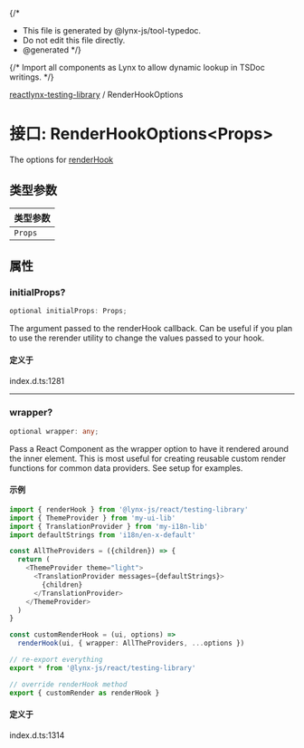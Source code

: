 {/*
* This file is generated by @lynx-js/tool-typedoc.
* Do not edit this file directly.
* @generated
*/}

{/* Import all components as Lynx to allow dynamic lookup in TSDoc writings. */}


[reactlynx-testing-library](/api/reactlynx-testing-library/index.mdx) / RenderHookOptions

# 接口: RenderHookOptions\<Props\>

The options for [renderHook](/api/reactlynx-testing-library/Function.renderHook.mdx)

## 类型参数

| 类型参数 |
| ------ |
| `Props` |

## 属性

### initialProps?

```ts
optional initialProps: Props;
```

The argument passed to the renderHook callback. Can be useful if you plan
to use the rerender utility to change the values passed to your hook.

#### 定义于

index.d.ts:1281

***

### wrapper?

```ts
optional wrapper: any;
```

Pass a React Component as the wrapper option to have it rendered around the inner element. This is most useful for creating
 reusable custom render functions for common data providers. See setup for examples.

#### 示例

```ts
import { renderHook } from '@lynx-js/react/testing-library'
import { ThemeProvider } from 'my-ui-lib'
import { TranslationProvider } from 'my-i18n-lib'
import defaultStrings from 'i18n/en-x-default'

const AllTheProviders = ({children}) => {
  return (
    <ThemeProvider theme="light">
      <TranslationProvider messages={defaultStrings}>
        {children}
      </TranslationProvider>
    </ThemeProvider>
  )
}

const customRenderHook = (ui, options) =>
  renderHook(ui, { wrapper: AllTheProviders, ...options })

// re-export everything
export * from '@lynx-js/react/testing-library'

// override renderHook method
export { customRender as renderHook }
```

#### 定义于

index.d.ts:1314
